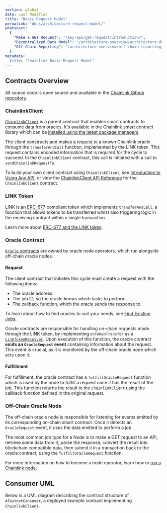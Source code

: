 ```yaml
---
section: global
date: Last Modified
title: "Basic Request Model"
permalink: "docs/architecture-request-model/"
whatsnext:
  {
    "Make a GET Request": "/any-api/get-request/introduction/",
    "Decentralized Data Model": "/architecture-overview/architecture-decentralized-model/",
    "Off-Chain Reporting": "/architecture-overview/off-chain-reporting/",
  }
metadata:
  title: "Chainlink Basic Request Model"
---
```



## Contracts Overview

All source code is open source and available in the [Chainlink Github repository](https://github.com/smartcontractkit/chainlink).

<ClickToZoom src="/files/881ade6-Simple_Architecture_Diagram_1_V1.png" />

### ChainlinkClient

[`ChainlinkClient`](https://github.com/smartcontractkit/chainlink/blob/master/contracts/src/v0.8/ChainlinkClient.sol) is a parent contract that enables smart contracts to consume data from oracles. It's available in the Chainlink smart contract library which can be [installed using the latest package managers](/resources/create-a-chainlinked-project).

The client constructs and makes a request to a known Chainlink oracle through the `transferAndCall` function, implemented by the LINK token. This request contains encoded information that is required for the cycle to succeed. In the `ChainlinkClient` contract, this call is initiated with a call to `sendChainlinkRequestTo`.

To build your own client contract using `ChainlinkClient`, see [Introduction to Using Any API](/any-api/introduction), or view the [ChainlinkClient API Reference](/any-api/api-reference) for the `ChainlinkClient` contract.

### LINK Token

LINK is an [ERC-677](https://github.com/ethereum/EIPs/issues/677) compliant token which implements `transferAndCall`, a function that allows tokens to be transferred whilst also triggering logic in the receiving contract within a single transaction.

Learn more about [ERC-677 and the LINK token](/resources/link-token-contracts).

### Oracle Contract

[`Oracle` contracts](https://github.com/smartcontractkit/chainlink/blob/master/contracts/src/v0.6/Oracle.sol) are owned by oracle node operators, which run alongside off-chain oracle nodes.

#### Request

The client contract that initiates this cycle must create a request with the following items:

- The oracle address.
- The job ID, so the oracle knows which tasks to perform.
- The callback function, which the oracle sends the response to.

To learn about how to find oracles to suit your needs, see [Find Existing Jobs](/any-api/find-oracle).

Oracle contracts are responsible for handling on-chain requests made through the LINK token, by implementing `onTokenTransfer` as a <a href="https://github.com/smartcontractkit/chainlink/blob/master/contracts/src/v0.6/LinkTokenReceiver.sol">`LinkTokenReceiver`</a>. Upon execution of this function, the oracle contract **emits an `OracleRequest` event** containing information about the request. This event is crucial, as it is monitored by the off-chain oracle node which acts upon it.

#### Fulfillment

For fulfillment, the oracle contract has a `fulfillOracleRequest` function which is used by the node to fulfill a request once it has the result of the job. This function returns the result to the `ChainlinkClient` using the callback function defined in the original request.

### Off-Chain Oracle Node

The off-chain oracle node is responsible for listening for events emitted by its corresponding on-chain smart contract. Once it detects an `OracleRequest` event, it uses the data emitted to perform a job.

The most common job type for a Node is to make a GET request to an API, retrieve some data from it, parse the response, convert the result into blockchain compatible data, then submit it in a transaction back to the oracle contract, using the `fulfillOracleRequest` function.

For more information on how to become a node operator, learn how to [run a Chainlink node](/chainlink-nodes/v1/running-a-chainlink-node).

## Consumer UML

Below is a UML diagram describing the contract structure of `ATestnetConsumer`, a deployed example contract implementing `ChainlinkClient`.

<ClickToZoom src="/files/8ac3fc1-69a048b-Consumer_UML.svg" />
